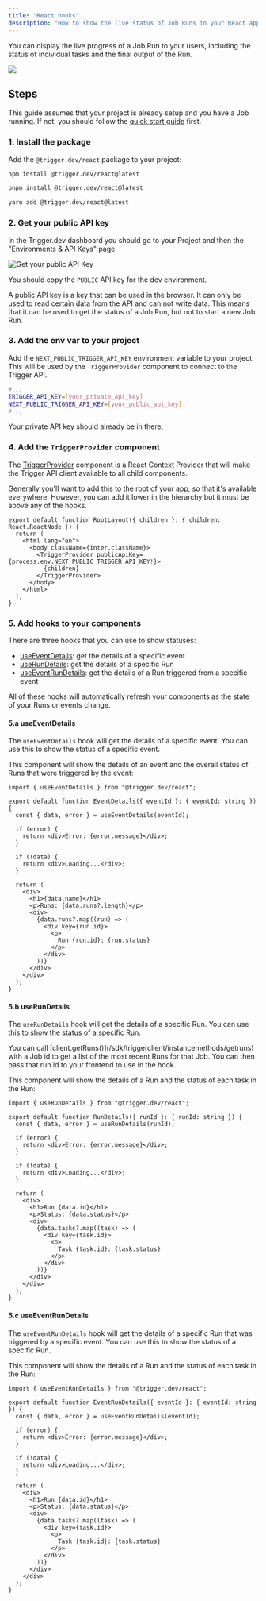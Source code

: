 ```yaml
---
title: "React hooks"
description: "How to show the live status of Job Runs in your React app"
---
```


You can display the live progress of a Job Run to your users, including the status of individual tasks and the final output of the Run.

<Frame caption='This updates live as the Job progresses, until we show the "Posted to Slack" output'>
  <img src="/images/react-hooks.png" />
</Frame>

## Steps

This guide assumes that your project is already setup and you have a Job running. If not, you should follow the [quick start guide](/documentation/quickstart) first.

### 1. Install the package

Add the `@trigger.dev/react` package to your project:

<CodeGroup>

```bash npm
npm install @trigger.dev/react@latest
```

```bash pnpm
pnpm install @trigger.dev/react@latest
```

```bash yarn
yarn add @trigger.dev/react@latest
```

</CodeGroup>

### 2. Get your public API key

In the Trigger.dev dashboard you should go to your Project and then the "Environments & API Keys" page.

![Get your public API Key](/images/environments-public-apikey.png)

You should copy the `PUBLIC` API key for the dev environment.

<Accordion title="What's a public API key?">
  A public API key is a key that can be used in the browser. It can only be used to read certain
  data from the API and can not write data. This means that it can be used to get the status of a
  Job Run, but not to start a new Job Run.
</Accordion>

### 3. Add the env var to your project

Add the `NEXT_PUBLIC_TRIGGER_API_KEY` environment variable to your project. This will be used by the `TriggerProvider` component to connect to the Trigger API.

```sh .env.local
#...
TRIGGER_API_KEY=[your_private_api_key]
NEXT_PUBLIC_TRIGGER_API_KEY=[your_public_api_key]
#...
```

Your private API key should already be in there.

### 4. Add the `TriggerProvider` component

The [TriggerProvider](/sdk/react/triggerprovider) component is a React Context Provider that will make the Trigger API client available to all child components.

Generally you'll want to add this to the root of your app, so that it's available everywhere. However, you can add it lower in the hierarchy but it must be above any of the hooks.

```tsx app/layout.tsx
export default function RootLayout({ children }: { children: React.ReactNode }) {
  return (
    <html lang="en">
      <body className={inter.className}>
        <TriggerProvider publicApiKey={process.env.NEXT_PUBLIC_TRIGGER_API_KEY!}>
          {children}
        </TriggerProvider>
      </body>
    </html>
  );
}
```

### 5. Add hooks to your components

There are three hooks that you can use to show statuses:

- [useEventDetails](/sdk/react/useeventdetails): get the details of a specific event
- [useRunDetails](/sdk/react/userundetails): get the details of a specific Run
- [useEventRunDetails](/sdk/react/useeventrundetails): get the details of a Run triggered from a specific event

All of these hooks will automatically refresh your components as the state of your Runs or events change.

#### 5.a useEventDetails

The `useEventDetails` hook will get the details of a specific event. You can use this to show the status of a specific event.

<Snippet file="how-to-get-event-id.mdx" />

This component will show the details of an event and the overall status of Runs that were triggered by the event:

```tsx
import { useEventDetails } from "@trigger.dev/react";

export default function EventDetails({ eventId }: { eventId: string }) {
  const { data, error } = useEventDetails(eventId);

  if (error) {
    return <div>Error: {error.message}</div>;
  }

  if (!data) {
    return <div>Loading...</div>;
  }

  return (
    <div>
      <h1>{data.name}</h1>
      <p>Runs: {data.runs?.length}</p>
      <div>
        {data.runs?.map((run) => (
          <div key={run.id}>
            <p>
              Run {run.id}: {run.status}
            </p>
          </div>
        ))}
      </div>
    </div>
  );
}
```

#### 5.b useRunDetails

The `useRunDetails` hook will get the details of a specific Run. You can use this to show the status of a specific Run.

<Accordion title="How do I get a Run id?">
  You can call [client.getRuns()](/sdk/triggerclient/instancemethods/getruns) with a Job id to get a
  list of the most recent Runs for that Job. You can then pass that run id to your frontend to use
  in the hook.
</Accordion>

This component will show the details of a Run and the status of each task in the Run:

```tsx
import { useRunDetails } from "@trigger.dev/react";

export default function RunDetails({ runId }: { runId: string }) {
  const { data, error } = useRunDetails(runId);

  if (error) {
    return <div>Error: {error.message}</div>;
  }

  if (!data) {
    return <div>Loading...</div>;
  }

  return (
    <div>
      <h1>Run {data.id}</h1>
      <p>Status: {data.status}</p>
      <div>
        {data.tasks?.map((task) => (
          <div key={task.id}>
            <p>
              Task {task.id}: {task.status}
            </p>
          </div>
        ))}
      </div>
    </div>
  );
}
```

#### 5.c useEventRunDetails

The `useEventRunDetails` hook will get the details of a specific Run that was triggered by a specific event. You can use this to show the status of a specific Run.

<Snippet file="how-to-get-event-id.mdx" />

This component will show the details of a Run and the status of each task in the Run:

```tsx
import { useEventRunDetails } from "@trigger.dev/react";

export default function EventRunDetails({ eventId }: { eventId: string }) {
  const { data, error } = useEventRunDetails(eventId);

  if (error) {
    return <div>Error: {error.message}</div>;
  }

  if (!data) {
    return <div>Loading...</div>;
  }

  return (
    <div>
      <h1>Run {data.id}</h1>
      <p>Status: {data.status}</p>
      <div>
        {data.tasks?.map((task) => (
          <div key={task.id}>
            <p>
              Task {task.id}: {task.status}
            </p>
          </div>
        ))}
      </div>
    </div>
  );
}
```
